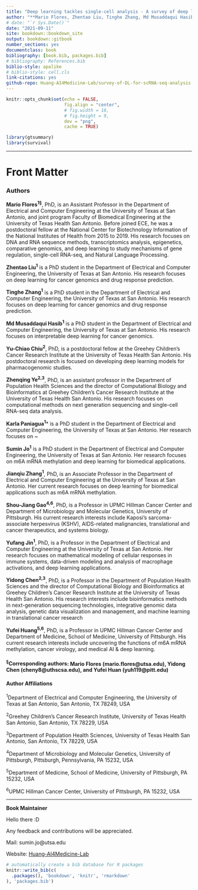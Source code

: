 ```yaml
--- 
title: "Deep learning tackles single-cell analysis - A survey of deep learning for scRNA-seq analysis"
author: "**Mario Flores, Zhentao Liu, Tinghe Zhang, Md Musaddaqui Hasib, Yu-Chiao Chiu, Zhenqing Ye, Karla Paniagua, Sumin Jo, Jianqiu Zhang, Shou-Jiang Gao, Yufang Jin, Yidong Chen, and Yufei Huang**"
# date: "`r Sys.Date()`"
date: "2021-09-11"
site: bookdown::bookdown_site
output: bookdown::gitbook
number_sections: yes
documentclass: book
bibliography: [book.bib, packages.bib]
# bibliography: References.bib
biblio-style: apalike
# biblio-style: cell.cls
link-citations: yes
github-repo: Huang-AI4Medicine-Lab/survey-of-DL-for-scRNA-seq-analysis
---
```



```r
knitr::opts_chunk$set(echo = FALSE, 
                      fig.align = "center",
                      # fig.width = 16,
                      # fig.height = 9,
                      dev = "png",
                      cache = TRUE)
```

```r
library(gtsummary)
library(survival)
```


----------------------------------------------

# Front Matter {-}

### Authors {-}

**Mario Flores^1§^**, PhD, is an Assistant Professor in the Department of Electrical and Computer Engineering at the University of Texas at San Antonio, and joint program Faculty of Biomedical Engineering at the University of Texas Health San Antonio. Before joined ECE, he was a postdoctoral fellow at the National Center for Biotechnology Information of the National Institutes of Health from 2015 to 2019. His research focuses on DNA and RNA sequence methods, transcriptomics analysis, epigenetics, comparative genomics, and deep learning to study mechanisms of gene regulation, single-cell RNA-seq, and Natural Language Processing.

**Zhentao Liu<sup>1</sup>** is a PhD student in the Department of Electrical and Computer Engineering, the University of Texas at San Antonio. His research focuses on deep learning for cancer genomics and drug response prediction.

**Tinghe Zhang<sup>1</sup>** is a PhD student in the Department of Electrical and Computer Engineering, the University of Texas at San Antonio. His research focuses on deep learning for cancer genomics and drug response prediction.

**Md Musaddaqui Hasib<sup>1</sup>** is a PhD student in the Department of Electrical and Computer Engineering, the University of Texas at San Antonio. His research focuses on interpretable deep learning for cancer genomics.

**Yu-Chiao Chiu<sup>2</sup>**, PhD, is a postdoctoral fellow at the Greehey Children’s Cancer Research Institute at the University of Texas Health San Antonio. His postdoctoral research is focused on developing deep learning models for pharmacogenomic studies.

**Zhenqing Ye<sup>2,3</sup>**, PhD, is an assistant professor in the Department of Population Health Sciences and the director of Computational Biology and Bioinformatics at Greehey Children’s Cancer Research Institute at the University of Texas Health San Antonio. His research focuses on computational methods on next generation sequencing and single-cell RNA-seq data analysis.

**Karla Paniagua<sup>1</sup>*** is a PhD student in the Department of Electrical and Computer Engineering, the University of Texas at San Antonio. Her research focuses on ~


**Sumin Jo<sup>1</sup>** is a PhD student in the Department of Electrical and Computer Engineering, the University of Texas at San Antonio. Her research focuses on m6A mRNA methylation and deep learning for biomedical applications.


**Jianqiu Zhang<sup>1</sup>**, PhD, is an Associate Professor in the Department of Electrical and Computer Engineering at the University of Texas at San Antonio. Her current research focuses on deep learning for biomedical applications such as m6A mRNA methylation.

**Shou-Jiang Gao<sup>4,6</sup>**, PhD, is a Professor in UPMC Hillman Cancer Center and Department of Microbiology and Molecular Genetics, University of Pittsburgh. His current research interests include Kaposi’s sarcoma-associate herpesvirus (KSHV), AIDS-related malignancies, translational and cancer therapeutics, and systems biology.

**Yufang Jin<sup>1</sup>**, PhD, is a Professor in the Department of Electrical and Computer Engineering at the University of Texas at San Antonio. Her research focuses on mathematical modeling of cellular responses in immune systems, data-driven modeling and analysis of macrophage activations, and deep learning applications.

**Yidong Chen<sup>2,3</sup>**, PhD,  is a Professor in the Department of Population Health Sciences and the director of Computational Biology and Bioinformatics at Greehey Children’s Cancer Research Institute at the University of Texas Health San Antonio. His research interests include bioinformatics methods in next-generation sequencing technologies, integrative genomic data analysis, genetic data visualization and management, and machine learning in translational cancer research

**Yufei Huang<sup>5,6</sup>**, PhD,  is a Professor in UPMC Hillman Cancer Center and Department of Medicine, School of Medicine, University of Pittsburgh. His current research interests include uncovering the functions of m6A mRNA methylation, cancer virology, and medical AI & deep learning.


#### **<sup>§</sup>Corresponding authors**: Mario Flores (mario.flores@utsa.edu), Yidong Chen (cheny8@uthscsa.edu), and Yufei Huan (yuh119@pitt.edu) {-}

#### **Author Affiliations** {-}

<sup>1</sup>Department of Electrical and Computer Engineering, the University of Texas at San Antonio, San Antonio, TX 78249, USA

<sup>2</sup>Greehey Children’s Cancer Research Institute, University of Texas Health San Antonio, San Antonio, TX 78229, USA

<sup>3</sup>Department of Population Health Sciences, University of Texas Health San Antonio, San Antonio, TX 78229, USA

<sup>4</sup>Department of Microbiology and Molecular Genetics, University of Pittsburgh, Pittsburgh, Pennsylvania, PA 15232, USA

<sup>5</sup>Department of Medicine, School of Medicine, University of Pittsburgh, PA 15232, USA

<sup>6</sup>UPMC Hillman Cancer Center, University of Pittsburgh, PA 15232, USA


-------------------------------------------------------------------------------


**Book Maintainer** 

Hello there :D

Any feedback and contributions will be appreciated. 

Mail: sumin.jo@utsa.edu

Website: [Huang-AI4Medicine-Lab](https://github.com/Huang-AI4Medicine-Lab)







```r
# automatically create a bib database for R packages
knitr::write_bib(c(
  .packages(), 'bookdown', 'knitr', 'rmarkdown'
), 'packages.bib')
```
